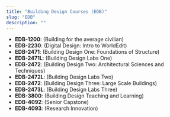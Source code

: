 ```yaml
---
title: "Building Design Courses (EDB)"
slug: "EDB"
description: ""
---
```


- **EDB-1200**: (Building for the average civilian)
- **EDB-2230**: (Digital Design: Intro to WorldEdit)
- **EDB-2471**: (Building Design One: Foundations of Structure)
- **EDB-2471L**: (Building Design Labs One)
- **EDB-2472**: (Building Design Two: Architectural Sciences and Techniques)
- **EDB-2472L**: (Building Design Labs Two)
- **EDB-2472**: (Building Design Three: Large Scale Buildings)
- **EDB-2473L**: (Building Design Labs Three)
- **EDB-3800**: (Building Design Teaching and Learning)
- **EDB-4092**: (Senior Capstone)
- **EDB-4093**: (Research Innovation)
